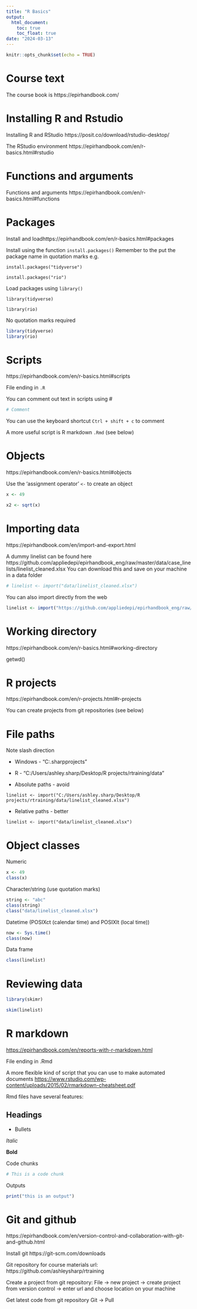 ```yaml
---
title: "R Basics"
output:
  html_document:
    toc: true
    toc_float: true
date: "2024-03-13"
---
```


```r
knitr::opts_chunk$set(echo = TRUE)

```

# Course text

The course book is https://epirhandbook.com/

# Installing R and Rstudio
Installing R and RStudio https://posit.co/download/rstudio-desktop/

The RStudio environment https://epirhandbook.com/en/r-basics.html#rstudio


# Functions and arguments
Functions and arguments https://epirhandbook.com/en/r-basics.html#functions


# Packages
Install and loadhttps://epirhandbook.com/en/r-basics.html#packages

Install using the function `install.packages()`
Remember to the put the package name in quotation marks e.g.

`install.packages("tidyverse")`

`install.packages("rio")`

Load packages using `library()`

`library(tidyverse)`

`library(rio)`

No quotation marks required


```r
library(tidyverse)
library(rio)
```


# Scripts
https://epirhandbook.com/en/r-basics.html#scripts

File ending in `.R`

You can comment out text in scripts using #
```r
# Comment
```

You can use the keyboard shortcut `Ctrl + shift + c` to comment

A more useful script is R markdown `.Rmd` (see below)

# Objects
https://epirhandbook.com/en/r-basics.html#objects

Use the 'assignment operator' `<-` to create an object

```r
x <- 49

x2 <- sqrt(x)
```


# Importing data
https://epirhandbook.com/en/import-and-export.html

A dummy linelist can be found here https://github.com/appliedepi/epirhandbook_eng/raw/master/data/case_linelists/linelist_cleaned.xlsx
You can download this and save on your machine in a data folder

```r
# linelist <- import("data/linelist_cleaned.xlsx")
```

You can also import directly from the web

```r
linelist <- import("https://github.com/appliedepi/epirhandbook_eng/raw/master/data/case_linelists/linelist_cleaned.xlsx")
```


# Working directory
https://epirhandbook.com/en/r-basics.html#working-directory

getwd()

# R projects
https://epirhandbook.com/en/r-projects.html#r-projects

You can create projects from git repositories (see below)

# File paths

Note slash direction

- Windows - "C:\Users\ashley.sharp\Desktop\R projects\rtraining\data"

- R - "C:/Users/ashley.sharp/Desktop/R projects/rtraining/data"

- Absolute paths - avoid

`linelist <- import("C:/Users/ashley.sharp/Desktop/R projects/rtraining/data/linelist_cleaned.xlsx")`

- Relative paths - better

`linelist <- import("data/linelist_cleaned.xlsx")`


# Object classes

Numeric

```r
x <- 49
class(x)
```

Character/string (use quotation marks)

```r
string <- "abc"
class(string)
class("data/linelist_cleaned.xlsx")
```

Datetime (POSIXct (calendar time) and POSIXlt (local time))

```r
now <- Sys.time()
class(now)
```

Data frame
```r
class(linelist)
```


# Reviewing data

```r
library(skimr)

skim(linelist)
```




# R markdown
<https://epirhandbook.com/en/reports-with-r-markdown.html>

File ending in .Rmd

A more flexible kind of script that you can use to make automated documents
 <https://www.rstudio.com/wp-content/uploads/2015/02/rmarkdown-cheatsheet.pdf>

Rmd files have several features:

## Headings

-   Bullets

*Italic*

**Bold**

<!-- comment out this text -->
<!-- Comment out text with Ctrl + Shift + c -->

Code chunks

```r
# This is a code chunk
```

Outputs

```r
print("this is an output")
```


# Git and github
https://epirhandbook.com/en/version-control-and-collaboration-with-git-and-github.html


Install git https://git-scm.com/downloads

Git repository for course materials url: https://github.com/ashleysharp/rtraining


Create a project from git repository:
File -> new project -> create project from version control -> enter url and choose location on your machine

Get latest code from git repository
Git -> Pull



